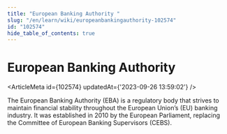 ```yaml
---
title: "European Banking Authority "
slug: "/en/learn/wiki/europeanbankingauthority-102574"
id: "102574"
hide_table_of_contents: true
---
```



# European Banking Authority 

<ArticleMeta id={102574} updatedAt={'2023-09-26 13:59:02'} />
<div className='border-solid border-b border-t-0 my-4 border-[var(--ifm-color-gray-300)]' />

The European Banking Authority (EBA) is a regulatory body that strives to maintain financial stability throughout the European Union’s (EU) banking industry. It was established in 2010 by the European Parliament, replacing the Committee of European Banking Supervisors (CEBS).
